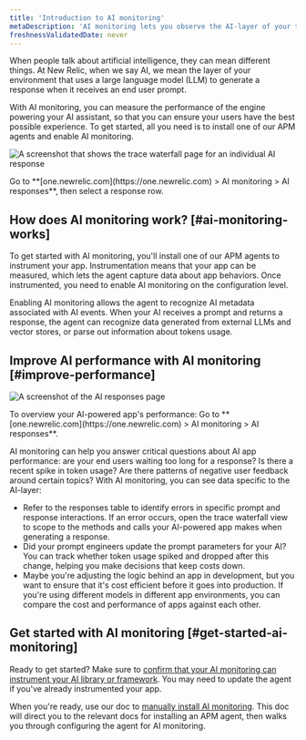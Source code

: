 ```yaml
---
title: 'Introduction to AI monitoring'
metaDescription: 'AI monitoring lets you observe the AI-layer of your tech stack, giving you a holistic overview of the health and performance of your AI-powered app.'
freshnessValidatedDate: never
---
```




When people talk about artificial intelligence, they can mean different things. At New Relic, when we say AI, we mean the layer of your environment that uses a large language model (LLM) to generate a response when it receives an end user prompt. 

With AI monitoring, you can measure the performance of the engine powering your AI assistant, so that you can ensure your users have the best possible experience. To get started, all you need is to install one of our APM agents and enable AI monitoring.

<img
    title="Trace waterfall for AI monitoring"
    alt="A screenshot that shows the trace waterfall page for an individual AI response"
    src={aiTraceViewIntroPage}
/>

<figcaption>
    Go to **[one.newrelic.com](https://one.newrelic.com) > AI monitoring > AI responses**, then select a response row. 
</figcaption>

## How does AI monitoring work? [#ai-monitoring-works]

To get started with AI monitoring, you'll install one of our APM agents to instrument your app. Instrumentation means that your app can be measured, which lets the agent capture data about app behaviors. Once instrumented, you need to enable AI monitoring on the configuration level. 

Enabling AI monitoring allows the agent to recognize AI metadata associated with AI events. When your AI receives a prompt and returns a response, the agent can recognize data generated from external LLMs and vector stores, or parse out information about tokens usage. 

## Improve AI performance with AI monitoring [#improve-performance]

<img
    title="AI responses page"
    alt="A screenshot of the AI responses page"
    src={aiAIResponsesOverview}
/>

<figcaption>
    To overview your AI-powered app's performance: Go to **[one.newrelic.com](https://one.newrelic.com) > AI monitoring > AI responses**.
</figcaption>

AI monitoring can help you answer critical questions about AI app performance: are your end users waiting too long for a response? Is there a recent spike in token usage? Are there patterns of negative user feedback around certain topics? With AI monitoring, you can see data specific to the AI-layer:

* Refer to the responses table to identify errors in specific prompt and response interactions. If an error occurs, open the trace waterfall view to scope to the methods and calls your AI-powered app makes when generating a response. 
* Did your prompt engineers update the prompt parameters for your AI? You can track whether token usage spiked and dropped after this change, helping you make decisions that keep costs down.  
* Maybe you're adjusting the logic behind an app in development, but you want to ensure that it's cost efficient before it goes into production. If you're using different models in different app environments, you can compare the cost and performance of apps against each other.

## Get started with AI monitoring [#get-started-ai-monitoring]

Ready to get started? Make sure to [confirm that your AI monitoring can instrument your AI library or framework](/docs/ai-monitoring/compatibility-requirements-ai-monitoring). You may need to update the agent if you've already instrumented your app. 

When you're ready, use our doc to [manually install AI monitoring](/docs/install/ai-monitoring). This doc will direct you to the relevant docs for installing an APM agent, then walks you through configuring the agent for AI monitoring. 
